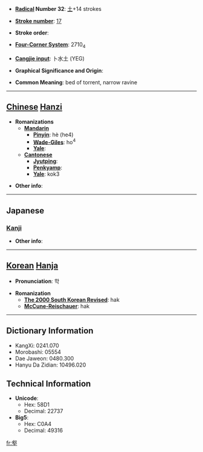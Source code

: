 * '''[[Wiktionary:Chinese radical index| Radical]] Number 32''': [[Wiktionary:Chinese radical index 土|土]]+14 strokes

* '''[[Wiktionary:Chinese total strokes index|Stroke number]]''': [[Wiktionary:Chinese total strokes index 17|17]]

* '''Stroke order''': 

* '''[[Wiktionary:Chinese four corner index|Four-Corner System]]''': 2710<sub>4</sub>

* '''[[Wiktionary:Chinese Cangjie index|Cangjie input]]''': 卜水土 (YEG)

* '''Graphical Significance and Origin''': 

* '''Common Meaning''': bed of torrent, narrow ravine

----

== [[Chinese]] [[Hanzi]] ==

* '''Romanizations'''
** '''[[Mandarin]]'''
*** '''[[Pinyin]]''': hè (he4)
*** '''[[Wade-Giles]]''': ho<sup>4</sup>
*** '''[[Yale]]''': 
** '''[[Cantonese]]'''
*** '''[[Jyutping]]''':
*** '''[[Penkyamp]]''': 
*** '''[[Yale]]''': kok3

* '''Other info''': 

----

==Japanese==
===[[Kanji]]===
{{kanji|on readings=[[がく]] (gaku), [[かく]] (kaku)|kun readings=[[たに]] (tani)}}

* '''Other info''':  

----

== [[Korean]] [[Hanja]] ==

* '''Pronunciation''': 학

* '''Romanization'''
** '''[[The 2000 South Korean Revised Romanization|The 2000 South Korean Revised]]''': hak
** '''[[McCune-Reischauer]]''': hak

----

== Dictionary Information ==

* KangXi: 0241.070
* Morobashi: 05554
* Dae Jaweon: 0480.300
* Hanyu Da Zidian: 10496.020

== Technical Information ==

* '''Unicode''':
** Hex: 58D1
** Decimal: 22737
* '''Big5''':
** Hex: C0A4
** Decimal: 49316

[[fr:壑]]